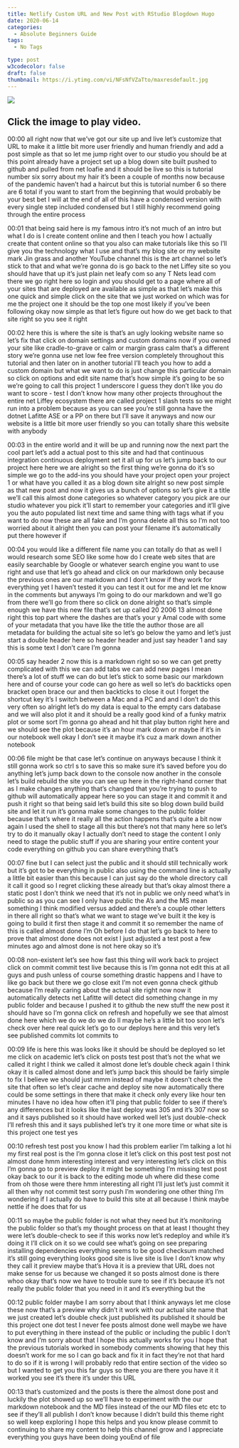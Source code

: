 ```yaml
---
title: Netlify Custom URL and New Post with RStudio Blogdown Hugo
date: 2020-06-14
categories:
  - Absolute Beginners Guide
tags:
  - No Tags

type: post
w3codecolor: false
draft: false
thumbnail: https://i.ytimg.com/vi/NFsNfVZaTto/maxresdefault.jpg
---
```


<a href="https://www.youtube.com/watch?v=NFsNfVZaTto">
<picture><img src="https://i.ytimg.com/vi/NFsNfVZaTto/maxresdefault.jpg"></picture>
</a>



## Click the image to play video.



00:00
all right now that we've got our site up and live let's customize that URL to
make it a little bit more user friendly and human friendly and add a post simple
as that so let me jump right over to our studio you should be at this point
already have a project set up a blog down site built pushed to github and
pulled from net loafie and it should be live so this is tutorial number six
sorry about my hair it's been a couple of months now because of the pandemic
haven't had a haircut but this is tutorial number 6 so there are 6 total
if you want to start from the beginning that would probably be your best bet I
will at the end of all of this have a condensed version with every single step
included condensed but I still highly recommend going through the entire process

00:01
that being said here is my famous intro it's not much of an intro but what I do
is I create content online and then I teach you how I actually create that
content online so that you also can make
tutorials like this so I'll give you the
technology what I use and that's my blog site or my website mark Jin grass and
another YouTube channel this is the art channel so let's stick to that and what
we're gonna do is go back to the net Liffey site so you should have that up
it's just plain net leafy com so any T Nets lead com there we go right here
so login and you should get to a page where all of your sites that are
deployed are available as simple as that let's make this one quick and simple
click on the site that we just worked on which was for me the project one it
should be the top one most likely if you've been following okay now simple as
that let's figure out how do we get back to that site right so you see it right

00:02
here this is where the site is that's an ugly
looking website name so let's fix that click on domain settings and custom
domains now if you owned your site like cradle-to-grave
or calm or margin grass calm that's a different story
we're gonna use net low fee free version completely throughout this
tutorial and then later on in another tutorial I'll teach you how to add a
custom domain but what we want to do is just change this particular domain so
click on options and edit site name that's how simple it's going to be so
we're going to call this project 1 underscore I guess they don't like you
do want to score - test I don't know how many other projects throughout the
entire net Liffey ecosystem there are called project 1 slash tests so we might
run into a problem because as you can see you're still gonna have the dotnet
Lafitte ASE or a PP on there but I'll save it anyways and now our website is a
little bit more user friendly so you can totally share this website with anybody

00:03
in the entire world and it will be up and running now the
next part the cool part let's add a actual post to this site and had that
continuous integration continuous deployment set it all up for us let's
jump back to our project here here we are alright so the first thing we're gonna
do it's so simple we go to the add-ins you should have your project open your
project 1 or what have you called it as a blog down site alright so new post
simple as that new post and now it gives
us a bunch of options so let's give it a title we'll call this almost done
categories so whatever category you pick are our studio whatever you pick it'll
start to remember your categories and it'll give you the auto populated list
next time and same thing with tags what if you want to do now these are all fake
and I'm gonna delete all this so I'm not too worried about it
alright then you can post your filename it's automatically put there however if

00:04
you would like a different file name you can totally do that as well I would
research some SEO like some how do I create web sites that are easily
searchable by Google or whatever search engine you want to use right and use
that let's go ahead and click on our markdown only because the previous ones
are our markdown and I don't know if they work for everything yet I haven't
tested it you can test it out for me and let me know in the comments but anyways
I'm going to do our markdown and we'll go from there we'll go from
there so click on done alright so that's simple enough we have this new file
that's set up called 20 2006 13 almost done right this top part where the
dashes are that's your y Amal code with some of your metadata that you have like
the title the author those are all metadata for building the actual site so
let's go below the yamo and let's just start a double header here so header
header and just say header 1 and say this is some text I don't care I'm gonna

00:05
say header 2 now this is a markdown right so so we can get pretty
complicated with this we can add tabs we can add new pages I mean there's a lot
of stuff we can do but let's stick to some basic our markdown here and of
course your code can go here as well so let's do backticks
open bracket open brace our and then backticks to close it out I forget the
shortcut key it's I switch between a Mac and a PC and and I don't do this very
often so alright let's do my data is equal to the empty cars database and we
will also plot it and it should be a really good kind of a funky matrix plot
or some sort I'm gonna go ahead and hit that play button right here and we
should see the plot because it's an hour mark down or maybe if it's in our
notebook well okay I don't see it maybe it's cuz a mark down another notebook

00:06
file might be that case let's continue on anyways because I think it still
gonna work so ctrl s to save this so make sure it's saved before you do
anything let's jump back down to the console now another in the console let's
build rebuild the site you can see up here in the right-hand corner that as I
make changes anything that's changed that you're trying to push to github
will automatically appear here so you can stage it and commit it and push it
right so that being said let's build this site so blog down build build site
and let it run it's gonna make some changes to the public folder because
that's where it really all the action happens
that's quite a bit now again I used the shell to stage all this but there's not
that many here so let's try to do it manually okay I actually don't need to
stage the content I only need to stage the public stuff if you are sharing your
entire content your code everything on github you can share everything that's

00:07
fine but I can select just the public and it should still technically work but
it's got to be everything in public also using the command line is actually a
little bit easier than this because I can just say do the whole directory call
it call it good so I regret clicking these already but
that's okay almost there a static post I don't think we need that it's not in
public we only need what's in public so as you can see I only have public the
A's and the MS mean something I think modified versus added and there's a
couple other letters in there all right so that's what we want to stage we've
built it the key is going to build it first then stage it and commit it so
remember the name of this is called almost done I'm Oh before I do that
let's go back to here to prove that almost done does not exist I just
adjusted a test post a few minutes ago and almost done is not here okay so it's

00:08
non-existent let's see how fast this thing will work back to project click on
commit commit test live because this is I'm gonna not edit this at all guys and
push unless of course something drastic happens and I have to like go back but
there we go close exit I'm not even gonna check github because I'm really
caring about the actual site right now now it automatically detects net Lafitte
will detect did something change in my public folder and because I pushed it to
github the new stuff the new post it should have so I'm gonna click on
refresh and hopefully we see that almost done here which we do we do we do II
maybe he's a little bit too soon let's check over here real quick let's go to
our deploys here and this very let's see published commits lot commits to

00:09
life is here this was looks like it should be should be deployed so let me
click on academic let's click on posts test post that's not the what we called
it right I think we called it almost done let's double check again I think
okay it is called almost done and let's jump back this should be fairly simple
to fix I believe we should just mmm instead of maybe it doesn't check the
site that often so let's clear cache and deploy site now automatically there
could be some settings in there that make it check only every like hour ten
minutes I have no idea how often it'll ping that public folder to see if
there's any differences but it looks like the last deploy was 305 and it's
307 now so and it says published so it should have worked well let's just
double-check I'll refresh this and it says published let's try it one more
time or what site is this project one test yes

00:10
refresh test post you know I had this problem earlier I'm talking a lot hi my
first real post is the I'm gonna close it let's click on this post test post
not almost done hmm interesting interest and very
interesting let's click on this I'm gonna go to preview deploy it might be
something I'm missing test post okay back to our it is back to the editing
mode uh where did these come from oh those were there hmm interesting
all right I'll just let's just commit it all then why not commit test sorry
push I'm wondering one other thing I'm wondering if I actually do have to build
this site at all because I think maybe nettle if he does that for us

00:11
so maybe the public folder is not what they need but it's monitoring the public
folder so that's my thought process on that at least I thought they were
let's double-check to see if this works now let's redeploy and while it's doing
it I'll click on it so we could see what's going on see preparing installing
dependencies everything seems to be good checksum matched it's still going
everything looks good site is live site is live I don't know why they call it
preview maybe that's Hova it is a preview that
URL does not make sense for us because we changed it so posts almost done is
there whoo okay that's now we have to trouble sure to see if it's because it's
not really the public folder that you need in it and it's everything but the

00:12
public folder maybe I am sorry about that I think anyways let me close these now
that's a preview why didn't it work with our actual site name that we just
created let's double check just published its published it should be
this project one dot test I never fee posts almost done well maybe we have to
put everything in there instead of the public or including the public I don't
know and I'm sorry about that I hope this actually works for you I hope that
the previous tutorials worked in somebody comments showing that hey this
doesn't work for me so I can go back and fix it in fact they're not that hard to
do so if it is wrong I will probably redo that entire section of the video so
but I wanted to get you this far guys so there you are there you have it it
worked you see it's there it's under this URL

00:13
that's customized and the posts is there the almost done post and luckily the
plot showed up so we'll have to experiment with the our markdown
notebook and the MD files instead of the our MD files etc etc to see if they'll
all publish I don't know because I didn't build this theme right so well
keep exploring I hope this helps and you know please commit
to continuing to share my content to help this channel grow and I appreciate
everything you guys have been doing youEnd of file

